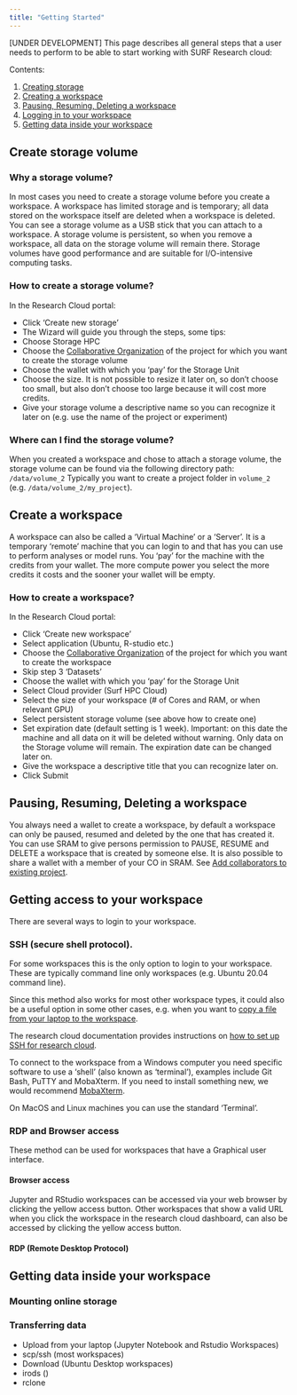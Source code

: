 ```yaml
---
title: "Getting Started"
---
```


[UNDER DEVELOPMENT]
This page describes all general steps that a user needs to perform to be able to start working with SURF Research cloud:

Contents:

1. [Creating storage](#create-storage)
2. [Creating a workspace](#create-a-workspace)
3. [Pausing, Resuming, Deleting a workspace](#pausing-resuming-deleting-a-workspace)
4. [Logging in to your workspace](#getting-access-to-your-workspace)
5. [Getting data inside your workspace](#getting-data-inside-your-workspace)

## Create storage volume

### Why a storage volume?
In most cases you need to create a storage volume before you create a workspace. A workspace has limited storage and is temporary; all data stored on the workspace itself are deleted when a workspace is deleted. You can see a storage volume as a USB stick that you can attach to a workspace. A storage volume is persistent, so when you remove a workspace, all data on the storage volume will remain there. Storage volumes have good performance and are suitable for I/O-intensive computing tasks.

### How to create a storage volume?
In the Research Cloud portal:

-   Click 'Create new storage'
-   The Wizard will guide you through the steps, some tips:
-   Choose Storage HPC
-   Choose the [Collaborative Organization](https://servicedesk.surf.nl/wiki/pages/viewpage.action?pageId=17825822) of the project for which you want to create the storage volume
-   Choose the wallet with which you 'pay' for the Storage Unit
-   Choose the size. It is not possible to resize it later on, so don't choose too small, but also don't choose too large because it will cost more credits.
-   Give your storage volume a descriptive name so you can recognize it later on (e.g. use the name of the project or experiment)

### Where can I find the storage volume?
When you created a workspace and chose to attach a storage volume, the storage volume can be found via the following directory path: `/data/volume_2`
Typically you want to create a project folder in `volume_2` (e.g. `/data/volume_2/my_project`).

## Create a workspace
A workspace can also be called a 'Virtual Machine' or a 'Server'. It is a temporary 'remote' machine that you can login to and that has you can use to perform analyses or model runs. You 'pay' for the machine with the credits from your wallet. The more compute power you select the more credits it costs and the sooner your wallet will be empty.

### How to create a workspace?
In the Research Cloud portal:

-   Click 'Create new workspace'
-   Select application (Ubuntu, R-studio etc.)
-   Choose the [Collaborative Organization](https://servicedesk.surf.nl/wiki/pages/viewpage.action?pageId=17825822) of the project for which you want to create the workspace
-   Skip step 3 'Datasets'
-   Choose the wallet with which you 'pay' for the Storage Unit
-   Select Cloud provider (Surf HPC Cloud)
-   Select the size of your workspace (# of Cores and RAM, or when relevant GPU)
-   Select persistent storage volume (see above how to create one)
-   Set expiration date (default setting is 1 week). Important: on this date the machine and all data on it will be deleted without warning. Only data on the Storage volume will remain. The expiration date can be changed later on.
-   Give the workspace a descriptive title that you can recognize later on.
-   Click Submit


## Pausing, Resuming, Deleting a workspace
You always need a wallet to create a workspace, by default a workspace can only be paused, resumed and deleted by the one that has created it. You can use SRAM to give persons permission to PAUSE, RESUME and DELETE a workspace that is created by someone else. It is also possible to share a wallet with a member of your CO in SRAM. See [Add collaborators to existing project](accounts.qmd#add-collaborators-to-existing-project).


## Getting access to your workspace

There are several ways to login to your workspace. 

### SSH (secure shell protocol). 

For some workspaces this is the only option to login to your workspace. These are typically command line only workspaces (e.g. Ubuntu 20.04 command line).

Since this method also works for most other workspace types, it could also be a useful option in some other cases, e.g. when you want to [copy a file from your laptop to the workspace](manuals/ssh-data-transfer-methods.qmd).

The research cloud documentation provides instructions on [how to set up SSH for research cloud](https://servicedesk.surf.nl/wiki/display/WIKI/Log+in+to+your+workspace#Logintoyourworkspace-AccessaworkspacewithSSH).

To connect to the workspace from a Windows computer you need specific software to use a ‘shell’ (also known as ‘terminal’), examples include Git Bash, PuTTY and MobaXterm. If you need to install something new, we would recommend [MobaXterm](https://mobaxterm.mobatek.net/).

On MacOS and Linux machines you can use the standard ‘Terminal’.

### RDP and Browser access
These method can be used for workspaces that have a Graphical user interface.

#### Browser access
Jupyter and RStudio workspaces can be accessed via your web browser by clicking the yellow access button. Other workspaces that show a valid URL when you click the workspace in the research cloud dashboard, can also be accessed by clicking the yellow access button.

#### RDP (Remote Desktop Protocol)


## Getting data inside your workspace
### Mounting online storage


### Transferring data
-   Upload from your laptop (Jupyter Notebook and Rstudio Workspaces)
-   scp/ssh (most workspaces)
-   Download (Ubuntu Desktop workspaces)
-   irods  ()
-   rclone

